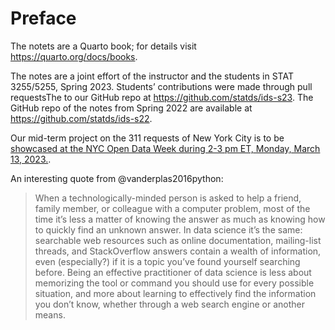 # Preface {.unnumbered}

The notets are a Quarto book; for details visit <https://quarto.org/docs/books>.


The notes are a joint effort of the instructor and the students in
STAT 3255/5255, Spring 2023. Students' contributions were made through
pull requestsThe to our GitHub repo at
<https://github.com/statds/ids-s23>. The GitHub repo of the notes
from Spring 2022 are available at <https://github.com/statds/ids-s22>. 


Our mid-term project on the 311 requests of New York City is to be [showcased
at the NYC Open Data Week during 2-3 pm ET, Monday, March 13, 2023.](https://2023.open-data.nyc/event/data-science-at-uconn-with-nyc-open-data/).


An interesting quote from @vanderplas2016python:

> When a technologically-minded person is asked to help a friend, family member,
> or colleague with a computer problem, most of the time it's less a matter of
> knowing the answer as much as knowing how to quickly find an unknown
> answer. In data science it's the same: searchable web resources such as online
> documentation, mailing-list threads, and StackOverflow answers contain a
> wealth of information, even (especially?) if it is a topic you've found
> yourself searching before. Being an effective practitioner of data science is
> less about memorizing the tool or command you should use for every possible
> situation, and more about learning to effectively find the information you
> don't know, whether through a web search engine or another means.
